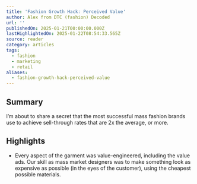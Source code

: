 ```yaml
---
title: 'Fashion Growth Hack: Perceived Value'
author: Alex from DTC (fashion) Decoded
url: ''
publishedOn: 2025-01-21T00:00:00.000Z
lastHighlightedOn: 2025-01-22T08:54:33.565Z
source: reader
category: articles
tags:
  - fashion
  - marketing
  - retail
aliases:
  - fashion-growth-hack-perceived-value
---
```

## Summary

I’m about to share a secret that the most successful mass fashion brands use to achieve sell-through rates that are 2x the average, or more.

## Highlights
- Every aspect of the garment was value-engineered, including the value ads. Our skill as mass market designers was to make something look as expensive as possible (in the eyes of the customer), using the cheapest possible materials.
